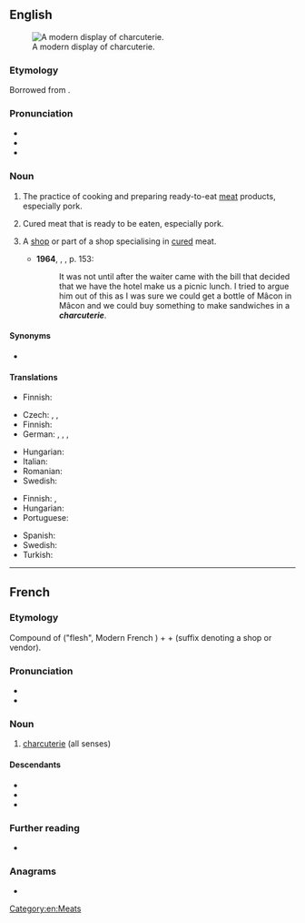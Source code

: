 ==English==
{{wikipedia}}
[[Image:Modern Charcuterie display.jpg|thumb|A modern display of charcuterie.]]

===Etymology===
{{root|en|ine-pro|*pekʷ-}}
Borrowed from {{bor|en|fr|charcuterie}}.

===Pronunciation===
* {{IPA|en|/ʃɑːɹˌk(j)uːtəˈɹiː/|/ʃɑːɹˈk(j)uːtəɹi/}}
* {{audio|en|en-us-charcuterie.ogg|Audio (US)}}
* {{audio|en|en-uk-charcuterie.ogg|Audio (UK)}}

===Noun===
{{en-noun|~}}

# {{lb|en|uncountable}} The practice of cooking and preparing ready-to-eat [[meat]] products, especially pork.
# {{lb|en|uncountable}} Cured meat that is ready to be eaten, especially pork.
# {{lb|en|countable}} A [[shop]] or part of a shop specialising in [[cured]] meat.
#* '''1964''', {{w|Ernest Hemingway}}, ''{{w|A Moveable Feast}}'', p. 153:
#*: It was not until after the waiter came with the bill that {{w|F. Scott Fitzgerald|Scott}} decided that we have the hotel make us a picnic lunch. I tried to argue him out of this as I was sure we could get a bottle of Mâcon in Mâcon and we could buy something to make sandwiches in a '''''charcuterie'''''.

====Synonyms====
* {{l|en|delicatessen}}

====Translations====
{{trans-top|practice of cooking and preparing ready-to-eat meat products}}
* Finnish: {{t|fi|lihanjalostus}}
{{trans-mid}}
{{trans-bottom}}

{{trans-top|cured meat, ready to be eaten}}
* Czech: {{t+|cs|uzenina|f}}, {{t+|cs|uzeniny|f-p}}, {{t|cs|uzenářství|n}}
* Finnish: {{t|fi|[[lihaleikkele|lihaleikkeleet]]|p}}
* German: {{t|de|feine Fleisch- und Wurstwaren}}, {{t|de|Wurstdelikatessen}}, {{t|de|verzehrfertige Fleisch- und Wurstwaren}}, {{t|de|Charcuterie|f}} {{qualifier|Switzerland}}
{{trans-mid}}
* Hungarian: {{t+|hu|felvágott}}
* Italian: {{t+|it|salume|m}}
* Romanian: {{t|ro|mezeluri|n-p}}
* Swedish: {{t|sv|charkiturivara|c}}
{{trans-bottom}}

{{trans-top|part of a shop specialising in cured meat}}
* Finnish: {{t|fi|[[leikkele]][[osasto]]}}, {{t|fi|[[leikkele]][[tiski]]}}
* Hungarian: {{t|hu|felvágottaspult}}
* Portuguese: {{t|pt|charcutaria}}
{{trans-mid}}
* Spanish: {{t+|es|charcutería}}
* Swedish: {{t+|sv|charkuteri|n}}
* Turkish: {{t+|tr|şarküteri}}
{{trans-bottom}}

[[Category:en:Meats]]

----

==French==

===Etymology===
Compound of {{uder|fr|fro|char}} ("flesh", Modern French {{m|fr|chair}}) + {{m|fr|cuit||cooked}} + {{m|fr|-erie}} (suffix denoting a shop or vendor).

===Pronunciation===
* {{fr-IPA}}
* {{audio|fr|LL-Q150 (fra)-Benoît Prieur-charcuterie.wav|Audio}}

===Noun===
{{fr-noun|f}}

# [[#English|charcuterie]] (all senses)

====Descendants====
* {{desc|en|charcuterie|bor=1}}
* {{desc|sv|charkuteri|bor=1}}
* {{desc|tr|şarküteri|bor=1}}

===Further reading===
* {{R:TLFi}}

===Anagrams===
* {{l|fr|charcutière}}

{{C|fr|Meats}}